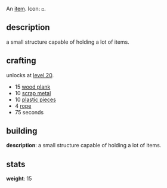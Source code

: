 An [[items|item]]. Icon: <code><nowiki>◻</nowiki></code>.

== description ==

a small structure capable of holding a lot of items.

== crafting ==

unlocks at [[level 20]].

* 15 [[wood plank]]
* 10 [[scrap metal]]
* 10 [[plastic pieces]]
* 4 [[rope]]
* 75 seconds

== building ==

'''description''': a small structure capable of holding a lot of items.

== stats ==

'''weight''': 15